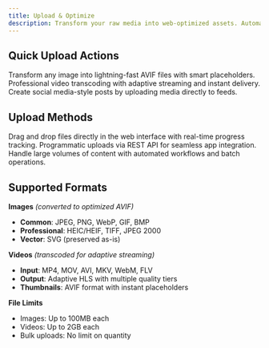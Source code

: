 ```yaml
---
title: Upload & Optimize
description: Transform your raw media into web-optimized assets. Automatic processing, multiple formats, global delivery—all handled seamlessly.
---
```



## Quick Upload Actions

<Columns cols={3}>
  <Card
    title="Upload Images"
    href="/platform/uploads/images"
    icon="image"
  >
    Transform any image into lightning-fast AVIF files with smart placeholders.
  </Card>
  <Card
    title="Upload Videos"
    href="/platform/uploads/videos/overview"
    icon="video"
  >
    Professional video transcoding with adaptive streaming and instant delivery.
  </Card>
  <Card
    title="Posts"
    href="/platform/uploads/posts"
    icon="archive"
  >
    Create social media-style posts by uploading media directly to feeds.
  </Card>
</Columns>

## Upload Methods

<Columns cols={3}>
  <Card
    title="Dashboard Upload"
    icon="upload"
  >
    Drag and drop files directly in the web interface with real-time progress tracking.
  </Card>
  <Card
    title="API Integration"
    icon="code"
  >
    Programmatic uploads via REST API for seamless app integration.
  </Card>
  <Card
    title="Bulk Processing"
    icon="workflow"
  >
    Handle large volumes of content with automated workflows and batch operations.
  </Card>
</Columns>

## Supported Formats

**Images** *(converted to optimized AVIF)*
- **Common**: JPEG, PNG, WebP, GIF, BMP
- **Professional**: HEIC/HEIF, TIFF, JPEG 2000
- **Vector**: SVG (preserved as-is)

**Videos** *(transcoded for adaptive streaming)*
- **Input**: MP4, MOV, AVI, MKV, WebM, FLV
- **Output**: Adaptive HLS with multiple quality tiers
- **Thumbnails**: AVIF format with instant placeholders

**File Limits**
- Images: Up to 100MB each
- Videos: Up to 2GB each
- Bulk uploads: No limit on quantity
